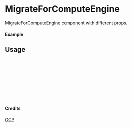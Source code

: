 
<Meta of={MigrateForComputeEngine} title="GCP/MigrateForComputeEngine" />

# MigrateForComputeEngine

MigrateForComputeEngine component with different props.

#### Example

<Canvas of={MigrateForComputeEngine.Primary} />

## Usage

```ts
import { MigrateForComputeEngine } from "yadl-ui";

const Example = () => {
  return (
      <MigrateForComputeEngine />
  );
};

export default Example;
```

#### Credits
[GCP](https://cloud.google.com/icons)
